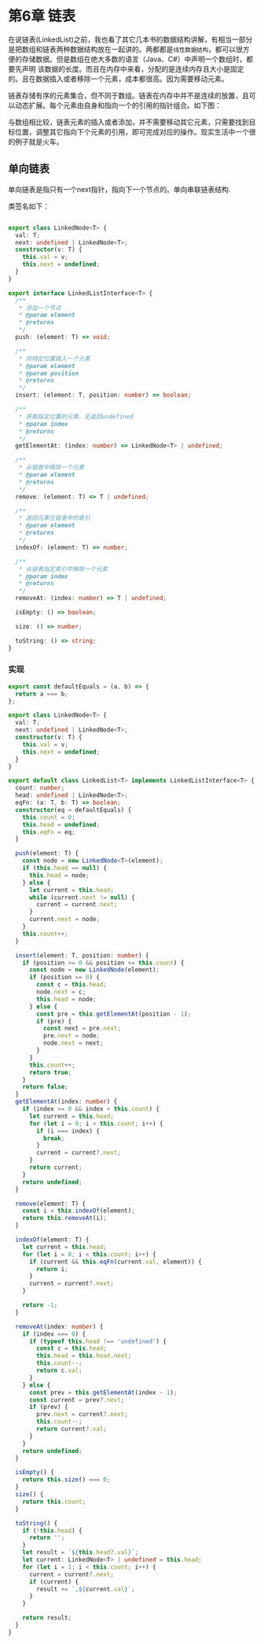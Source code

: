 # 第6章 链表

在说链表(LinkedList)之前，我也看了其它几本书的数据结构讲解，有相当一部分是把数组和链表两种数据结构放在一起讲的。两都都是`线性数据结构`，都可以很方便的存储数据。但是数组在绝大多数的语言（Java、C#）中声明一个数组时，都要先声明
该数据的长度。而且在内存中来看，分配的是连续内存且大小是固定的。且在数据插入或者移除一个元素，成本都很高。因为需要移动元素。

链表存储有序的元素集合，但不同于数组。链表在内存中并不是连续的放置，且可以动态扩展。每个元素由自身和指向一个的引用的指针组合。如下图：


与数组相比较，链表元素的插入或者添加，并不需要移动其它元素，只需要找到目标位置，调整其它指向下个元素的引用，即可完成对应的操作。现实生活中一个很的例子就是火车。


## 单向链表

单向链表是指只有一个next指针，指向下一个节点的。单向串联链表结构.

类签名如下：

```typescript  title="LinkedList.ts"

export class LinkedNode<T> {
  val: T;
  next: undefined | LinkedNode<T>;
  constructor(v: T) {
    this.val = v;
    this.next = undefined;
  }
}

export interface LinkedListInterface<T> {
  /**
   * 添加一个节点
   * @param element
   * @returns
   */
  push: (element: T) => void;

  /**
   * 向特定位置插入一个元素
   * @param element
   * @param position
   * @returns
   */
  insert: (element: T, position: number) => boolean;

  /**
   * 获取指定位置的元素，无返回undefined
   * @param index
   * @returns
   */
  getElementAt: (index: number) => LinkedNode<T> | undefined;

  /**
   * 从链表中移除一个元素
   * @param element
   * @returns
   */
  remove: (element: T) => T | undefined;

  /**
   * 返回元素在链表中的索引
   * @param element
   * @returns
   */
  indexOf: (element: T) => number;

  /**
   * 从链表指定索引中移除一个元素
   * @param index
   * @returns
   */
  removeAt: (index: number) => T | undefined;

  isEmpty: () => boolean;

  size: () => number;

  toString: () => string;
}
```

### 实现

``` typescript title="具体实现"
export const defaultEquals = (a, b) => {
  return a === b;
};

export class LinkedNode<T> {
  val: T;
  next: undefined | LinkedNode<T>;
  constructor(v: T) {
    this.val = v;
    this.next = undefined;
  }
}

export default class LinkedList<T> implements LinkedListInterface<T> {
  count: number;
  head: undefined | LinkedNode<T>;
  eqFn: (a: T, b: T) => boolean;
  constructor(eq = defaultEquals) {
    this.count = 0;
    this.head = undefined;
    this.eqFn = eq;
  }

  push(element: T) {
    const node = new LinkedNode<T>(element);
    if (this.head == null) {
      this.head = node;
    } else {
      let current = this.head;
      while (current.next != null) {
        current = current.next;
      }
      current.next = node;
    }
    this.count++;
  }

  insert(element: T, position: number) {
    if (position >= 0 && position <= this.count) {
      const node = new LinkedNode(element);
      if (position == 0) {
        const c = this.head;
        node.next = c;
        this.head = node;
      } else {
        const pre = this.getElementAt(position - 1);
        if (pre) {
          const next = pre.next;
          pre.next = node;
          node.next = next;
        }
      }
      this.count++;
      return true;
    }
    return false;
  }
  getElementAt(index: number) {
    if (index >= 0 && index < this.count) {
      let current = this.head;
      for (let i = 0; i < this.count; i++) {
        if (i === index) {
          break;
        }
        current = current?.next;
      }
      return current;
    }
    return undefined;
  }

  remove(element: T) {
    const i = this.indexOf(element);
    return this.removeAt(i);
  }

  indexOf(element: T) {
    let current = this.head;
    for (let i = 0; i < this.count; i++) {
      if (current && this.eqFn(current.val, element)) {
        return i;
      }
      current = current?.next;
    }

    return -1;
  }

  removeAt(index: number) {
    if (index === 0) {
      if (typeof this.head !== 'undefined') {
        const c = this.head;
        this.head = this.head.next;
        this.count--;
        return c.val;
      }
    } else {
      const prev = this.getElementAt(index - 1);
      const current = prev?.next;
      if (prev) {
        prev.next = current?.next;
        this.count--;
        return current?.val;
      }
    }
    return undefined;
  }

  isEmpty() {
    return this.size() === 0;
  }
  size() {
    return this.count;
  }

  toString() {
    if (!this.head) {
      return '';
    }
    let result = `${this.head?.val}`;
    let current: LinkedNode<T> | undefined = this.head;
    for (let i = 1; i < this.count; i++) {
      current = current?.next;
      if (current) {
        result += `,${current.val}`;
      }
    }

    return result;
  }
}

```
